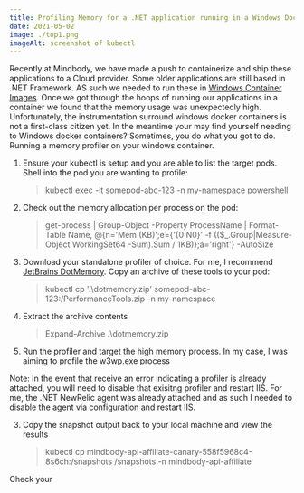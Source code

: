 ```yaml
---
title: Profiling Memory for a .NET application running in a Windows Docker Container 
date: 2021-05-02
image: ./top1.png
imageAlt: screenshot of kubectl
---
```

Recently at Mindbody, we have made a push to containerize and ship these applications to a Cloud provider. Some older applications are still based in .NET Framework. AS such we needed to run these in [Windows Container Images](https://docs.microsoft.com/en-us/virtualization/windowscontainers/manage-containers/container-base-images). Once we got through the hoops of running our applications in a container we found that the memory usage was unexpectedly high. Unfortunately, the instrumentation surround windows docker containers is not a first-class citizen yet. In the meantime your may find yourself needing to 
Windows docker containers? Sometimes, you do what you got to do. 
Running a memory profiler on your windows container.

1. Ensure your kubectl is setup and you are able to list the target pods. Shell into the pod you are wanting to profile:
   > kubectl exec -it somepod-abc-123 -n my-namespace powershell

2. Check out the memory allocation per process on the pod:
    > get-process | Group-Object -Property ProcessName | Format-Table Name, @{n='Mem (KB)';e={'{0:N0}' -f (($_.Group|Measure-Object WorkingSet64 -Sum).Sum / 1KB)};a='right'} -AutoSize

3. Download your standalone profiler of choice. For me, I recommend [JetBrains DotMemory](https://www.jetbrains.com/help/dotmemory/Profile_ASP_Web_Site.html#profiling-via-console-tools). Copy an archive of these tools to your pod:
    > kubectl cp '.\dotmemory.zip' somepod-abc-123:/PerformanceTools.zip -n my-namespace 

4. Extract the archive contents
    > Expand-Archive .\dotmemory.zip

2. Run the profiler and target the high memory process. In my case, I was aiming to profile the w3wp.exe process


Note: In the event that receive an error indicating a profiler is already attached, you will need to disable that exisitng profiler and restart IIS. For me, the .NET NewRelic agent was already attached and as such I needed to disable the agent via configuration and restart IIS. 

3. Copy the snapshot output back to your local machine and view the results
   >kubectl cp mindbody-api-affiliate-canary-558f5968c4-8s6ch:/snapshots /snapshots -n mindbody-api-affiliate



Check your 